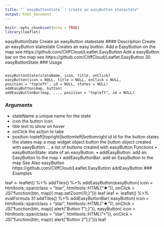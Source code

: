 ```yaml
---
title: "``easyButtonState``: Create an easyButton statestate"
output: html_document
---
```


```r
knitr::opts_chunk$set(echo = TRUE)
library(leaflet)
```

easyButtonState Create an easyButton statestate
#### Description
Create an easyButton statestate
Creates an easy button.
Add a EasyButton on the map see https://github.com/CliffCloud/Leaflet.EasyButton
Add a easyButton bar on the map see https://github.com/CliffCloud/Leaflet.EasyButton
30 easyButtonState
### Usage
<pre><code>
easyButtonState(stateName, icon, title, onClick)
easyButton(icon = NULL, title = NULL, onClick = NULL,
position = "topleft", id = NULL, states = NULL)
addEasyButton(map, button)
addEasyButtonBar(map, ..., position = "topleft", id = NULL)
</code></pre>

### Arguments

* stateName a unique name for the state
* icon the button icon
* title text to show on hover
* onClick the action to take
* position topleft|topright|bottomleft|bottomright
id id for the button
states the states
map a map widget object
button the button object created with easyButton
... a list of buttons created with easyButton
Functions
• easyButtonState: state of an easyButton.
• addEasyButton: add an EasyButton to the map
• addEasyButtonBar: add an EasyButton to the map
See Also
easyButton
https://github.com/CliffCloud/Leaflet.EasyButton
addEasyButton
### Examples

leaf <- leaflet() %>%
addTiles() %>%
addEasyButton(easyButton(
icon = htmltools::span(class = "star", htmltools::HTML("&starf;")),
onClick = JS("function(btn, map){ map.setZoom(1);}")))
leaf
leaf <- leaflet() %>%
evalFormula 31
addTiles() %>%
addEasyButtonBar(
easyButton(
icon = htmltools::span(class = "star", htmltools::HTML("&starf;")),
onClick = JS("function(btn, map){ alert(\"Button 1\");}")),
easyButton(
icon = htmltools::span(class = "star", htmltools::HTML("&target;")),
onClick = JS("function(btn, map){ alert(\"Button 2\");}")))
leaf
